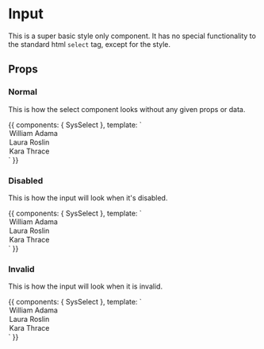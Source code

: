 

<Meta title="Low Level Components|Select" component={SysSelect} />

# Input

This is a super basic style only component. It has no special functionality
to the standard html `select` tag, except for the style.

## Props

<Props of={SysSelect} />

### Normal

This is how the select component looks without any given props or data.

<Preview>
  <Story height="100px" name="Normal">
    {{
      components: { SysSelect },
      template: `
        <sys-select>
          <option value="William Adama">William Adama</option>
          <option value="Laura Roslin">Laura Roslin</option>
          <option value="Kara Thrace">Kara Thrace</option>
        </sys-select>
      `
    }}
  </Story>
</Preview>

### Disabled

This is how the input will look when it's disabled.

<Preview>
  <Story height="100px" name="Disabled">
    {{
      components: { SysSelect },
      template: `
        <sys-select disabled>
          <option value="William Adama">William Adama</option>
          <option value="Laura Roslin" selected>Laura Roslin</option>
          <option value="Kara Thrace">Kara Thrace</option>
        </sys-select>
      `
    }}
  </Story>
</Preview>

### Invalid

This is how the input will look when it is invalid.

<Preview>
  <Story height="100px" name="Invalid">
    {{
      components: { SysSelect },
      template: `
        <sys-select invalid="in the brig">
          <option value="William Adama">William Adama</option>
          <option value="Laura Roslin">Laura Roslin</option>
          <option value="Kara Thrace" selected>Kara Thrace</option>
        </sys-select>
      `
    }}
  </Story>
</Preview>
